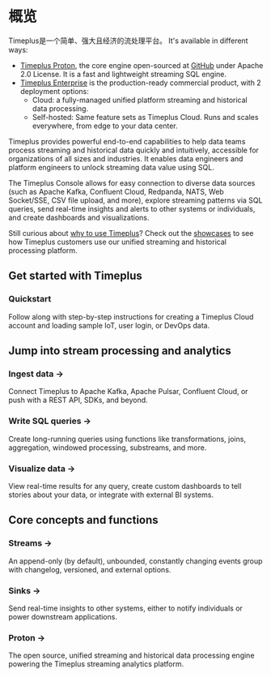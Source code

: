 # 概览


Timeplus是一个简单、强大且经济的流处理平台。 It's available in different ways:

- [Timeplus Proton](proton), the core engine open-sourced at [GitHub](https://github.com/timeplus-io/proton) under Apache 2.0 License. It is a fast and lightweight streaming SQL engine.
- [Timeplus Enterprise](timeplus-enterprise) is the production-ready commercial product, with 2 deployment options:
  - Cloud: a fully-managed unified platform streaming and historical data processing.
  - Self-hosted: Same feature sets as Timeplus Cloud. Runs and scales everywhere, from edge to your data center.

Timeplus provides powerful end-to-end capabilities to help data teams process streaming and historical data quickly and intuitively, accessible for organizations of all sizes and industries. It enables data engineers and platform engineers to unlock streaming data value using SQL.

The Timeplus Console allows for easy connection to diverse data sources (such as Apache Kafka, Confluent Cloud, Redpanda, NATS, Web Socket/SSE, CSV file upload, and more), explore streaming patterns via SQL queries, send real-time insights and alerts to other systems or individuals, and create dashboards and visualizations.

Still curious about [why to use Timeplus](why-timeplus)? Check out the [showcases](showcases) to see how Timeplus
customers use our unified streaming and historical processing platform.

## Get started with Timeplus

<Quickstart href="/quickstart">

<h3>Quickstart</h3>

<p>Follow along with step-by-step instructions for creating a Timeplus Cloud account and loading sample IoT, user login, or DevOps data.</p>

</Quickstart>

## Jump into stream processing and analytics

<Grid>

<GridItem href="/ingestion">
    <h3>Ingest data &rarr;</h3>
    <p>
    Connect Timeplus to Apache Kafka, Apache Pulsar, Confluent Cloud, or push with a REST API, SDKs, and beyond.
    </p>

</GridItem>
  <GridItem href="/query-syntax">
    <h3>Write SQL queries &rarr;</h3>
    <p>
    Create long-running queries using functions like transformations, joins, aggregation, windowed processing, substreams, and more.
    </p>

</GridItem>
  <GridItem href="/viz">
    <h3>Visualize data &rarr;</h3>
    <p>
    View real-time results for any query, create custom dashboards to tell stories about your data, or integrate with external BI systems.
    </p>
  </GridItem>
</Grid>

## Core concepts and functions

<Grid>
  <GridItem href="/working-with-streams">
    <h3>Streams &rarr;</h3>
    <p>
    An append-only (by default), unbounded, constantly changing events group with changelog, versioned, and external options.
    </p>

</GridItem>
  <GridItem href="/destination">
    <h3>Sinks &rarr;</h3>
    <p>
    Send real-time insights to other systems, either to notify individuals or power downstream applications.
    </p>

</GridItem>
  <GridItem href="/proton">
    <h3>Proton &rarr;</h3>
    <p>
    The open source, unified streaming and historical data processing engine powering the Timeplus streaming analytics platform.
    </p>

</GridItem>
</Grid>
